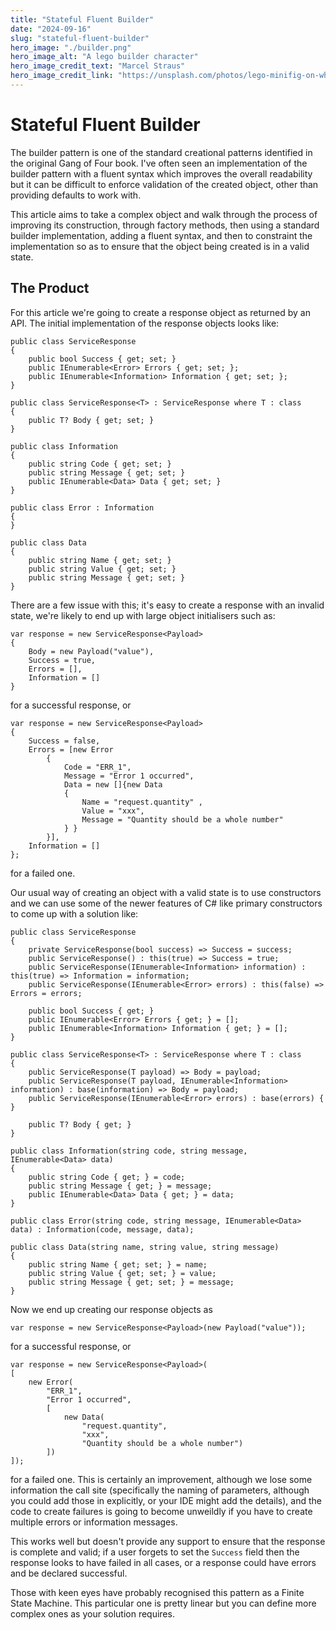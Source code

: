 ```yaml
---
title: "Stateful Fluent Builder"
date: "2024-09-16"
slug: "stateful-fluent-builder"
hero_image: "./builder.png"
hero_image_alt: "A lego builder character"
hero_image_credit_text: "Marcel Straus"
hero_image_credit_link: "https://unsplash.com/photos/lego-minifig-on-white-surface-rxGN4Z6wN5s"
---
```


Stateful Fluent Builder
=====================

The builder pattern is one of the standard creational patterns identified in the original Gang of Four book. I've often seen an implementation of the builder pattern with a fluent syntax which improves the overall readability but it can be difficult to enforce validation of the created object, other than providing defaults to work with.

This article aims to take a complex object and walk through the process of improving its construction, through factory methods, then using a standard builder implementation, adding a fluent syntax, and then to constraint the implementation so as to ensure that the object being created is in a valid state.


The Product
-----------

For this article we're going to create a response object as returned by an API. The initial implementation of the response objects looks like:

```
public class ServiceResponse
{
    public bool Success { get; set; }
    public IEnumerable<Error> Errors { get; set; };
    public IEnumerable<Information> Information { get; set; };
}

public class ServiceResponse<T> : ServiceResponse where T : class
{
    public T? Body { get; set; }
}

public class Information
{
    public string Code { get; set; }
    public string Message { get; set; }
    public IEnumerable<Data> Data { get; set; }
}

public class Error : Information
{
}

public class Data
{
    public string Name { get; set; }
    public string Value { get; set; }
    public string Message { get; set; }
}
```

There are a few issue with this; it's easy to create a response with an invalid state, we're likely to end up with large object initialisers such as:

```
var response = new ServiceResponse<Payload>
{
    Body = new Payload("value"),
    Success = true,
    Errors = [],
    Information = []
}
```
for a successful response, or
```
var response = new ServiceResponse<Payload>
{
    Success = false,
    Errors = [new Error
        {
            Code = "ERR_1",
            Message = "Error 1 occurred",
            Data = new []{new Data
            {
                Name = "request.quantity" ,
                Value = "xxx",
                Message = "Quantity should be a whole number"
            } } 
        }],
    Information = []
};
```
for a failed one.

Our usual way of creating an object with a valid state is to use constructors and we can use some of the newer features of C# like primary constructors to come up with a solution like:

```
public class ServiceResponse
{
    private ServiceResponse(bool success) => Success = success;
    public ServiceResponse() : this(true) => Success = true;
    public ServiceResponse(IEnumerable<Information> information) : this(true) => Information = information;
    public ServiceResponse(IEnumerable<Error> errors) : this(false) => Errors = errors;

    public bool Success { get; }
    public IEnumerable<Error> Errors { get; } = [];
    public IEnumerable<Information> Information { get; } = [];
}

public class ServiceResponse<T> : ServiceResponse where T : class
{
    public ServiceResponse(T payload) => Body = payload;
    public ServiceResponse(T payload, IEnumerable<Information> information) : base(information) => Body = payload;
    public ServiceResponse(IEnumerable<Error> errors) : base(errors) { }

    public T? Body { get; }
}

public class Information(string code, string message, IEnumerable<Data> data)
{
    public string Code { get; } = code;
    public string Message { get; } = message;
    public IEnumerable<Data> Data { get; } = data;
}

public class Error(string code, string message, IEnumerable<Data> data) : Information(code, message, data);

public class Data(string name, string value, string message)
{
    public string Name { get; set; } = name;
    public string Value { get; set; } = value;
    public string Message { get; set; } = message;
}
```
Now we end up creating our response objects as

```
var response = new ServiceResponse<Payload>(new Payload("value"));
```
for a successful response, or
```
var response = new ServiceResponse<Payload>(
[
    new Error(
        "ERR_1",
        "Error 1 occurred",
        [
            new Data(
                "request.quantity",
                "xxx",
                "Quantity should be a whole number")
        ])
]);
```
for a failed one. This is certainly an improvement, although we lose some information the call site (specifically the naming of parameters, although you could add those in explicitly, or your IDE might add the details), and the code to create failures is going to become unweildly if you have to create multiple errors or information messages.






This works well but doesn't provide any support to ensure that the response is complete and valid; if a user forgets to set the `Success` field then the response looks to have failed in all cases, or a response could have errors and be declared successful.




Those with keen eyes have probably recognised this pattern as a Finite State Machine. This particular one is pretty linear but you can define more complex ones as your solution requires.

